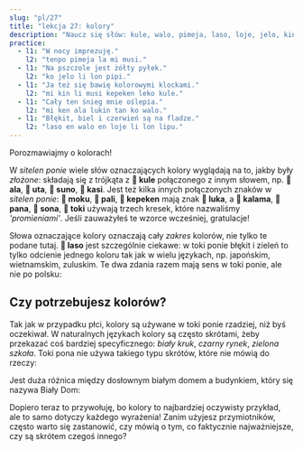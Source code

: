 ```yaml
---
slug: "pl/27"
title: "lekcja 27: kolory"
description: "Naucz się słów: kule, walo, pimeja, laso, loje, jelo, kin!"
practice:
  - l1: "W nocy imprezuję."
    l2: "tenpo pimeja la mi musi."
  - l1: "Na pszczole jest żółty pyłek."
    l2: "ko jelo li lon pipi."
  - l1: "Ja też się bawię kolorowymi klockami."
    l2: "mi kin li musi kepeken leko kule."
  - l1: "Cały ten śnieg mnie oślepia."
    l2: "mi ken ala lukin tan ko walo."
  - l1: "Błękit, biel i czerwień są na fladze."
    l2: "laso en walo en loje li lon lipu."
---
```



Porozmawiajmy o kolorach!

<List>
  <Word sl="kule" m="kolor, rodzaj; kolorowy" />
  <Word sl="walo" m="biały, blady" />
  <Word sl="pimeja" m="czarny, ciemny" />
  <Word sl="loje" m="czerwony, magenta" />
  <Word sl="jelo" m="żółty" />
  <Word sl="laso" m="zielony, turkusowy, niebieski" />
</List>

W *sitelen ponie* wiele słów oznaczających kolory wyglądają na to, jakby były *złożone*: składają się z trójkąta z **󱤞 kule** połączonego z innym słowem, np. **󱤂 ala**, **󱥰 uta**, **󱥤 suno**, **󱤗 kasi**. Jest też kilka innych połączonych znaków w *sitelen ponie*: **󱤶 moku**, **󱥉 pali**, **󱤙 kepeken** mają znak **󱤭 luka**, a **󱤕 kalama**, **󱥌 pana**, **󱥡 sona**, **󱥬 toki** używają trzech kresek, które nazwaliśmy *'promieniami'*. Jeśli zauważyłeś te wzorce wcześniej, gratulacje!

Słowa oznaczające kolory oznaczają cały *zakres* kolorów, nie tylko te podane tutaj. **󱤣 laso** jest szczególnie ciekawe: w toki ponie błękit i zieleń to tylko odcienie jednego koloru tak jak w wielu językach, np. japońskim, wietnamskim, zuluskim. Te dwa zdania razem mają sens w toki ponie, ale nie po polsku:

<List>
  <Word sl="kin" m="także, również" />
  <Sentence sl="sewi li laso." m="Niebo jest niebieskie." />
  <Sentence sl="kasi kin li laso." m="Trawa też jest zielona." />
</List>

## Czy potrzebujesz kolorów?

Tak jak w przypadku płci, kolory są używane w toki ponie rzadziej, niż byś oczekiwał. W naturalnych językach kolory są często skrótami, żeby przekazać coś bardziej specyficznego: *biały kruk*, *czarny rynek*, *zielona szkoła*. Toki pona nie używa takiego typu skrótów, które nie mówią do rzeczy:

<List>
  <Sentence sl="waso walo" m="biały ptak, np. <a target='_blank' href='https://en.wikipedia.org/wiki/Anchorage_White_Raven'>kruk o białym upierzeniu z Anchorage</a>" />
  <Sentence sl="jan nasa" m="biały kruk (człowiek o cechach nietypowych)" />
</List>

Jest duża różnica między dosłownym białym domem a budynkiem, który się nazywa Biały Dom:

<List>
  <Sentence sl="tomo walo" m="biały dom (dom dosłownie biały)" />
  <Sentence sl="tomo ni la jan li lawa e ma Mewika." m="Biały Dom (siedziba prezydenta Stanów Zjednoczonych)" />
</List>

Dopiero teraz to przywołuję, bo kolory to najbardziej oczywisty przykład, ale to samo dotyczy każdego wyrażenia! Zanim użyjesz przymiotników, często warto się zastanowić, czy mówią o tym, co faktycznie najważniejsze, czy są skrótem czegoś innego?

<Practice exercises={frontmatter.practice} />
